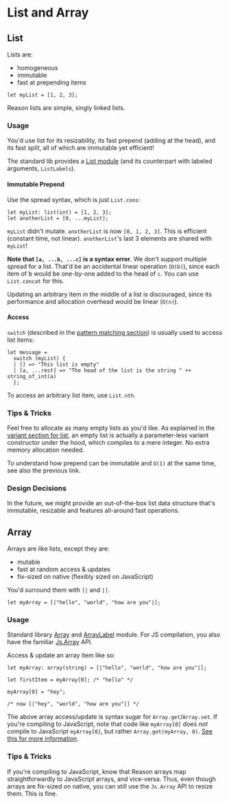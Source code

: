 # List and Array

## List

Lists are:

- homogeneous
- immutable
- fast at prepending items

```reason
let myList = [1, 2, 3];
```

Reason lists are simple, singly linked lists.

### Usage

You'd use list for its resizability, its fast prepend (adding at the head), and its fast split, all of which are immutable yet efficient!

The standard lib provides a [List module](https://reasonml.github.io/api/List.html) (and its counterpart with labeled arguments, `ListLabels`).

#### Immutable Prepend

Use the spread syntax, which is just `List.cons`:

```reason
let myList: list(int) = [1, 2, 3];
let anotherList = [0, ...myList];
```

`myList` didn't mutate. `anotherList` is now `[0, 1, 2, 3]`. This is efficient (constant time, not linear). `anotherList`'s last 3 elements are shared with `myList`!

**Note that `[a, ...b, ...c]` is a syntax error**. We don't support multiple spread for a list. That'd be an accidental linear operation (`O(b)`), since each item of b would be one-by-one added to the head of `c`. You can use `List.concat` for this.

Updating an arbitrary item in the middle of a list is discouraged, since its performance and allocation overhead would be linear (`O(n)`).

#### Access

`switch` (described in the [pattern matching section](pattern-matching.md)) is usually used to access list items:

```reason
let message =
  switch (myList) {
  | [] => "This list is empty"
  | [a, ...rest] => "The head of the list is the string " ++ string_of_int(a)
  };
```

To access an arbitrary list item, use `List.nth`.

### Tips & Tricks

Feel free to allocate as many empty lists as you'd like. As explained in the [variant section for list](variant.md#honorable-mentions), an empty list is actually a parameter-less variant constructor under the hood, which compiles to a mere integer. No extra memory allocation needed.

To understand how prepend can be immutable and `O(1)` at the same time, see also the previous link.

### Design Decisions

In the future, we might provide an out-of-the-box list data structure that's immutable, resizable and features all-around fast operations.

## Array

Arrays are like lists, except they are:

- mutable
- fast at random access & updates
- fix-sized on native (flexibly sized on JavaScript)

You'd surround them with `[|` and `|]`.

```reason
let myArray = [|"hello", "world", "how are you"|];
```

### Usage

Standard library [Array](//reasonml.github.io/api/Array.html) and [ArrayLabel](//reasonml.github.io/api/ArrayLabels.html) module. For JS compilation, you also have the familiar [Js.Array](/apis/javascript/latest/js/array) API.

Access & update an array item like so:

```reason
let myArray: array(string) = [|"hello", "world", "how are you"|];

let firstItem = myArray[0]; /* "hello" */

myArray[0] = "hey";

/* now [|"hey", "world", "how are you"|] */
```

The above array access/update is syntax sugar for `Array.get`/`Array.set`. If you're compiling to JavaScript, note that code like `myArray[0]` does *not* compile to JavaScript `myArray[0]`, but rather `Array.get(myArray, 0)`. [See this for more information](../../../apis/javascript/latest/belt.mdx#array-access-runtime-safety).

### Tips & Tricks

If you're compiling to JavaScript, know that Reason arrays map straightforwardly to JavaScript arrays, and vice-versa. Thus, even though arrays are fix-sized on native, you can still use the `Js.Array` API to resize them. This is fine.
